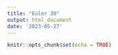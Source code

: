 ```yaml
---
title: "Euler 30"
output: html_document
date: '2023-05-27'
---
```


```r
knitr::opts_chunk$set(echo = TRUE)
```
